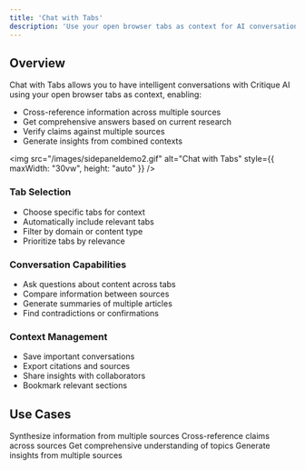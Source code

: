 ```yaml
---
title: 'Chat with Tabs'
description: 'Use your open browser tabs as context for AI conversations'
---
```


## Overview

Chat with Tabs allows you to have intelligent conversations with Critique AI using your open browser tabs as context, enabling:
- Cross-reference information across multiple sources
- Get comprehensive answers based on current research
- Verify claims against multiple sources
- Generate insights from combined contexts

<img
  src="/images/sidepaneldemo2.gif"
  alt="Chat with Tabs"
  style={{ maxWidth: "30vw", height: "auto" }}
/>

### Tab Selection
- Choose specific tabs for context
- Automatically include relevant tabs
- Filter by domain or content type
- Prioritize tabs by relevance

### Conversation Capabilities
- Ask questions about content across tabs
- Compare information between sources
- Generate summaries of multiple articles
- Find contradictions or confirmations

### Context Management
- Save important conversations
- Export citations and sources
- Share insights with collaborators
- Bookmark relevant sections

## Use Cases

<CardGroup cols={2}>
  <Card title="Research" icon="microscope">
    Synthesize information from multiple sources
  </Card>
  
  <Card title="Fact-Checking" icon="shield-check">
    Cross-reference claims across sources
  </Card>
  
  <Card title="Learning" icon="book">
    Get comprehensive understanding of topics
  </Card>
  
  <Card title="Content Creation" icon="pen">
    Generate insights from multiple sources
  </Card>
</CardGroup> 